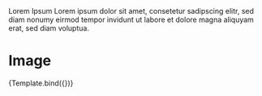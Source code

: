

<Meta title="Components/DataDisplay/IMG" component={IMG} />

<Section>
  <Grid cols="2" gap="12">  
    <IMG {...args} className="h-96" />
    <div>
      <Text variant="h6">Lorem Ipsum</Text>
      <Text variant="b2">
      Lorem ipsum dolor sit amet, consetetur sadipscing elitr, sed diam nonumy eirmod tempor invidunt ut labore et dolore magna aliquyam erat, sed diam voluptua.
      </Text>
    </div> 
  </Grid>
</Section>

# Image

<Canvas>
    <Story 
    name="Default"
    args={{
      variant: 'flex',
      src: 'https://images.unsplash.com/photo-1550859492-d5da9d8e45f3?ixlib=rb-1.2.1&ixid=MnwxMjA3fDB8MHxwaG90by1wYWdlfHx8fGVufDB8fHx8&auto=format&fit=crop&w=2370&q=80',
      backdropcolor: 'black',
      backdropopacity: '0',
      width: '2',
      height: '1',
      unoptimized: true,
    }}>
    {Template.bind({})}
   </Story>
</Canvas>
